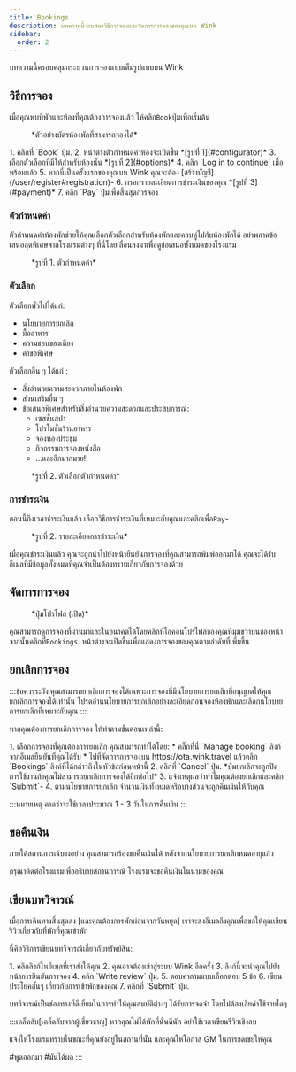 ```yaml
---
title: Bookings
description: บทความนี้จะแสดงวิธีการจองและจัดการการจองของคุณบน Wink
sidebar:
  order: 2
---
```


บทความนี้ครอบคลุมกระบวนการจองแบบเต็มรูปแบบบน Wink

## วิธีการจอง

เมื่อคุณพบที่พักและห้องที่คุณต้องการจองแล้ว ให้คลิก`Book`ปุ่มเพื่อเริ่มต้น

<figure>
  <CloudinaryImage width="350" height="819" resize="scale" quality="best" alt="บัตรห้องพักที่สามารถจองได้" src="academy/guest-room-card" errorImage="noimage_opaque_nyrtl0.png" />

  <figcaption>*ตัวอย่างบัตรห้องพักที่สามารถจองได้*</figcaption>
</figure>


<Steps>
  1. คลิกที่ `Book` ปุ่ม.
  2. หน้าต่างตัวกำหนดค่าห้องจะเปิดขึ้น *[รูปที่ 1](#configurator)*
  3. เลือกตัวเลือกที่มีให้สำหรับห้องนั้น *[รูปที่ 2](#options)*
  4. คลิก `Log in to continue` เมื่อพร้อมแล้ว
  5. หากนี่เป็นครั้งแรกของคุณบน Wink คุณจะต้อง [สร้างบัญชี](/user/register#registration)-
  6. กรอกรายละเอียดการชำระเงินของคุณ *[รูปที่ 3](#payment)*
  7. คลิก `Pay` ปุ่มเพื่อสิ้นสุดการจอง
</Steps>


### ตัวกำหนดค่า

ตัวกำหนดค่าห้องพักช่วยให้คุณเลือกตัวเลือกสำหรับห้องพักและควบคู่ไปกับห้องพักได้
อย่าพลาดข้อเสนอสุดพิเศษจากโรงแรมต่างๆ ที่นี่โดยเลื่อนลงมาเพื่อดูข้อเสนอทั้งหมดของโรงแรม

<figure>
  <CloudinaryImage width="700" height="1176" resize="scale" quality="best" alt="โปรแกรมกำหนดค่าห้อง" src="academy/room-configurator-1" errorImage="noimage_opaque_nyrtl0.png" />

  <figcaption>*รูปที่ 1. ตัวกำหนดค่า*</figcaption>
</figure>


### ตัวเลือก

ตัวเลือกทั่วไปได้แก่:

* นโยบายการยกเลิก
* มื้ออาหาร
* ความชอบของเตียง
* คำขอพิเศษ

ตัวเลือกอื่น ๆ ได้แก่ :

* สิ่งอำนวยความสะดวกภายในห้องพัก
* ส่วนเสริมอื่น ๆ
* ข้อเสนอพิเศษสำหรับสิ่งอำนวยความสะดวกและประสบการณ์:
  * เซสชั่นสปา
  * โปรโมชั่นร้านอาหาร
  * จองห้องประชุม
  * กิจกรรมการจองหนังสือ
  * ...และอีกมากมาย!!

<figure>
  <CloudinaryImage width="700" height="1176" resize="scale" quality="best" alt="โปรแกรมกำหนดค่าห้อง" src="academy/room-configurator-2" errorImage="noimage_opaque_nyrtl0.png" />

  <figcaption>*รูปที่ 2. ตัวเลือกตัวกำหนดค่า*</figcaption>
</figure>


### การชำระเงิน

ตอนนี้ถึงเวลาชำระเงินแล้ว เลือกวิธีการชำระเงินที่เหมาะกับคุณและคลิกเพื่อ`Pay`-

<figure>
  <CloudinaryImage width="700" height="1141" resize="scale" quality="best" alt="รายละเอียดการชำระเงิน" src="academy/payment-modal" errorImage="noimage_opaque_nyrtl0.png" />

  <figcaption>*รูปที่ 2. รายละเอียดการชำระเงิน*</figcaption>
</figure>


เมื่อคุณชำระเงินแล้ว คุณจะถูกนำไปยังหน้ายืนยันการจองที่คุณสามารถพิมพ์ออกมาได้
คุณจะได้รับอีเมลที่มีข้อมูลทั้งหมดที่คุณจำเป็นต้องทราบเกี่ยวกับการจองด้วย

## จัดการการจอง

<figure>
  <CloudinaryImage width="350" height="404" resize="scale" quality="best" alt="ปุ่มบัญชีเมื่อผ่านการตรวจสอบแล้ว" src="academy/account-button-auth-open" errorImage="noimage_opaque_nyrtl0.png" />

  <figcaption>*ปุ่มโปรไฟล์ (เปิด)*</figcaption>
</figure>


คุณสามารถดูการจองที่ผ่านมาและในอนาคตได้โดยคลิกที่ไอคอนโปรไฟล์ของคุณที่มุมขวาบนของหน้า จากนั้นคลิกที่`Bookings`.
หน้าต่างจะเปิดขึ้นเพื่อแสดงการจองของคุณตามลำดับที่เพิ่มขึ้น

## ยกเลิกการจอง

:::ข้อควรระวัง
คุณสามารถยกเลิกการจองได้เฉพาะการจองที่มีนโยบายการยกเลิกที่อนุญาตให้คุณยกเลิกการจองได้เท่านั้น โปรดอ่านนโยบายการยกเลิกอย่างละเอียดก่อนจองห้องพักและเลือกนโยบายการยกเลิกที่เหมาะกับคุณ
:::

หากคุณต้องการยกเลิกการจอง ให้ทำตามขั้นตอนเหล่านี้:

<Steps>
  1. เลือกการจองที่คุณต้องการยกเลิก คุณสามารถทำได้โดย:
     * คลิ๊กที่นี่ `Manage booking` ลิงก์จากอีเมลยืนยันที่คุณได้รับ
     * ไปที่จัดการการจองบน https://ota.wink.travel แล้วคลิก `Bookings` ลิงค์ที่ได้กล่าวถึงในหัวข้อก่อนหน้านี้
  2. คลิกที่ `Cancel` ปุ่ม. *ปุ่มยกเลิกจะถูกปิดการใช้งานถ้าคุณไม่สามารถยกเลิกการจองได้อีกต่อไป*
  3. แจ้งเหตุผลว่าทำไมคุณต้องยกเลิกและคลิก `Submit`-
  4. ตามนโยบายการยกเลิก จำนวนเงินทั้งหมดหรือบางส่วนจะถูกคืนเงินให้กับคุณ
</Steps>


:::หมายเหตุ
คาดว่าจะใช้เวลาประมาณ 1 - 3 วันในการคืนเงิน
:::

## ขอคืนเงิน

ภายใต้สถานการณ์บางอย่าง คุณสามารถร้องขอคืนเงินได้ หลังจากนโยบายการยกเลิกหมดอายุแล้ว

กรุณาติดต่อโรงแรมเพื่ออธิบายสถานการณ์ โรงแรมจะขอคืนเงินในนามของคุณ

## เขียนบทวิจารณ์

เมื่อการเดินทางสิ้นสุดลง \[และคุณต้องการพักผ่อนจากวันหยุด] เราจะส่งอีเมลถึงคุณเพื่อขอให้คุณเขียนรีวิวเกี่ยวกับที่พักที่คุณเข้าพัก

นี่คือวิธีการเขียนบทวิจารณ์เกี่ยวกับทรัพย์สิน:

<Steps>
  1. คลิกลิงก์ในอีเมลที่เราส่งให้คุณ
  2. คุณอาจต้องเข้าสู่ระบบ Wink อีกครั้ง
  3. ลิงก์นี้จะนำคุณไปยังหน้าการยืนยันการจอง
  4. คลิก `Write review` ปุ่ม.
  5. ตอบคำถามแบบเลือกตอบ 5 ข้อ
  6. เขียนประโยคสั้นๆ เกี่ยวกับการเข้าพักของคุณ
  7. คลิกที่ `Submit` ปุ่ม.
</Steps>


บทวิจารณ์เป็นช่องทางที่ดีเยี่ยมในการทำให้คุณสมบัติต่างๆ ได้รับการจดจำ โดยไม่ต้องเสียค่าใช้จ่ายใดๆ

:::เคล็ดลับ\[เคล็ดลับจากผู้เชี่ยวชาญ]
หากคุณไม่ได้พักที่นั่นดีนัก อย่าใช้เวลาเขียนรีวิวเชิงลบ

แจ้งให้โรงแรมทราบในขณะที่คุณยังอยู่ในสถานที่นั้น และคุณให้โอกาส GM ในการชดเชยให้คุณ

\#พูดออกมา #มันได้ผล
:::

